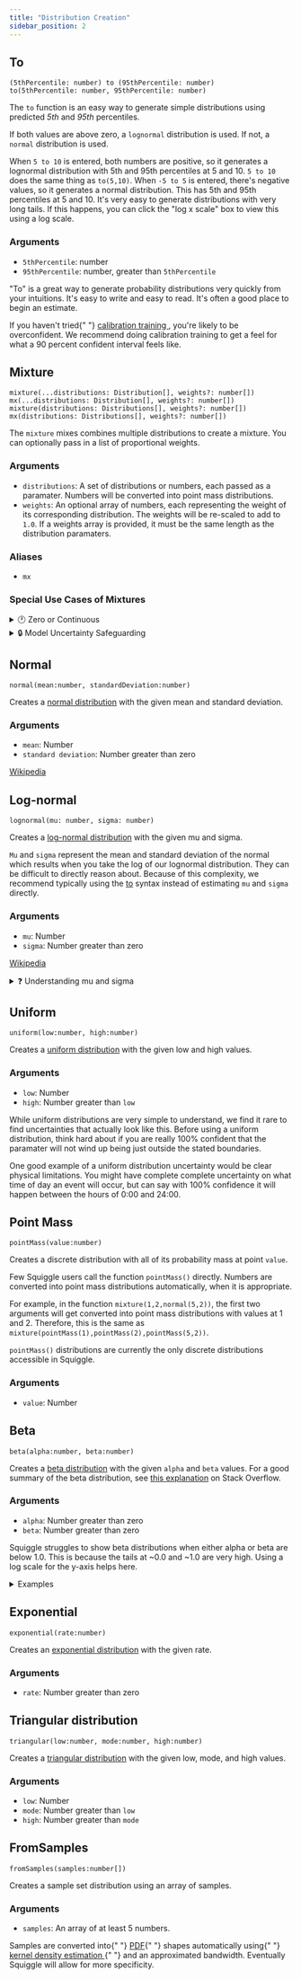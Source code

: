 ```yaml
---
title: "Distribution Creation"
sidebar_position: 2
---
```



## To

`(5thPercentile: number) to (95thPercentile: number)`  
`to(5thPercentile: number, 95thPercentile: number)`

The `to` function is an easy way to generate simple distributions using predicted _5th_ and _95th_ percentiles.

If both values are above zero, a `lognormal` distribution is used. If not, a `normal` distribution is used.

<Tabs>
  <TabItem value="ex1" label="5 to 10" default>
    When <code>5 to 10</code> is entered, both numbers are positive, so it
    generates a lognormal distribution with 5th and 95th percentiles at 5 and
    10.
    <SquiggleEditor initialSquiggleString="5 to 10" height={60} />
  </TabItem>
  <TabItem value="ex3" label="to(5,10)">
    <code>5 to 10</code> does the same thing as <code>to(5,10)</code>.
    <SquiggleEditor initialSquiggleString="to(5,10)" height={60} width={600} />
  </TabItem>
  <TabItem value="ex2" label="-5 to 5">
    When <code>-5 to 5</code> is entered, there's negative values, so it
    generates a normal distribution. This has 5th and 95th percentiles at 5 and
    10.
    <SquiggleEditor initialSquiggleString="-5 to -3" height={60} width={600} />
  </TabItem>
  <TabItem value="ex4" label="1 to 10000">
    It's very easy to generate distributions with very long tails. If this
    happens, you can click the "log x scale" box to view this using a log scale.
    <SquiggleEditor
      initialSquiggleString="1 to 10000"
      height={60}
      width={600}
    />
  </TabItem>
</Tabs>

### Arguments

- `5thPercentile`: number
- `95thPercentile`: number, greater than `5thPercentile`

<Admonition type="tip" title="Tip">
  <p>
    "<bold>To</bold>" is a great way to generate probability distributions very
    quickly from your intuitions. It's easy to write and easy to read. It's
    often a good place to begin an estimate.
  </p>
</Admonition>

<Admonition type="caution" title="Caution">
  <p>
    If you haven't tried{" "}
    <a href="https://www.lesswrong.com/posts/LdFbx9oqtKAAwtKF3/list-of-probability-calibration-exercises">
      calibration training
    </a>
    , you're likely to be overconfident. We recommend doing calibration training
    to get a feel for what a 90 percent confident interval feels like.
  </p>
</Admonition>

## Mixture

`mixture(...distributions: Distribution[], weights?: number[])`
`mx(...distributions: Distribution[], weights?: number[])`
`mixture(distributions: Distributions[], weights?: number[])`
`mx(distributions: Distributions[], weights?: number[])`

The `mixture` mixes combines multiple distributions to create a mixture. You can optionally pass in a list of proportional weights.

<Tabs>
  <TabItem value="ex1" label="Simple" default>
    <SquiggleEditor
      initialSquiggleString="mixture(1 to 2, 5 to 8, 9 to 10)"
      height={60}
    />
  </TabItem>
  <TabItem value="ex2" label="With Weights">
    <SquiggleEditor
      initialSquiggleString="mixture(1 to 2, 5 to 8, 9 to 10, [0.1, 0.1, 0.8])"
      height={60}
      width={600}
    />
  </TabItem>
  <TabItem value="ex3" label="With Continuous and Discrete Inputs">
    <SquiggleEditor
      initialSquiggleString="mixture(1 to 5, 8 to 10, 1, 3, 20)"
      height={60}
      width={600}
    />
  </TabItem>
  <TabItem value="ex4" label="Array of Distributions Input">
    <SquiggleEditor
      initialSquiggleString="mx([1 to 2, exponential(1)], [1,1])"
      height={60}
      width={600}
    />
  </TabItem>
</Tabs>

### Arguments

- `distributions`: A set of distributions or numbers, each passed as a paramater. Numbers will be converted into point mass distributions.
- `weights`: An optional array of numbers, each representing the weight of its corresponding distribution. The weights will be re-scaled to add to `1.0`. If a weights array is provided, it must be the same length as the distribution paramaters.

### Aliases

- `mx`

### Special Use Cases of Mixtures

<details>
  <summary>🕐 Zero or Continuous</summary>
  <p>
    One common reason to have mixtures of continous and discrete distributions is to handle the special case of 0.
    Say I want to model the time I will spend on some upcoming project. I think I have an 80% chance of doing it.
  </p>

  <p>
    In this case, I have a 20% chance of spending 0 time with it. I might estimate my hours with,
  </p>
  <SquiggleEditor
    initialSquiggleString={`hours_the_project_will_take = 5 to 20
chance_of_doing_anything = 0.8
mx(hours_the_project_will_take, 0, [chance_of_doing_anything, 1 - chance_of_doing_anything])`} height={60}
  />
</details>

<details>
  <summary>🔒 Model Uncertainty Safeguarding</summary>
  <p>
  One technique several <a href="https://www.foretold.io/">Foretold.io</a> users used is to combine their main guess, with a
  "just-in-case distribution". This latter distribution would have very low weight, but would be
  very wide, just in case they were dramatically off for some weird reason.
  </p>
<SquiggleEditor
  initialSquiggleString={`forecast = 3 to 30
chance_completely_wrong = 0.05
forecast_if_completely_wrong = -100 to 200
mx(forecast, forecast_if_completely_wrong, [1-chance_completely_wrong, chance_completely_wrong])`} height={60}
/>

</details>

## Normal

`normal(mean:number, standardDeviation:number)`

Creates a [normal distribution](https://en.wikipedia.org/wiki/Normal_distribution) with the given mean and standard deviation.

<Tabs>
  <TabItem value="ex1" label="normal(5,1)" default>
    <SquiggleEditor initialSquiggleString="normal(5, 1)" height={60} />
  </TabItem>
  <TabItem value="ex2" label="normal(100000000000, 100000000000)">
    <SquiggleEditor
      initialSquiggleString="normal(100000000000, 100000000000)"
      height={60}
      width={600}
    />
  </TabItem>
</Tabs>

### Arguments

- `mean`: Number
- `standard deviation`: Number greater than zero

[Wikipedia](https://en.wikipedia.org/wiki/Normal_distribution)

## Log-normal

`lognormal(mu: number, sigma: number)`

Creates a [log-normal distribution](https://en.wikipedia.org/wiki/Log-normal_distribution) with the given mu and sigma.

`Mu` and `sigma` represent the mean and standard deviation of the normal which results when
you take the log of our lognormal distribution. They can be difficult to directly reason about.
Because of this complexity, we recommend typically using the <a href="#to">to</a> syntax instead of estimating `mu` and `sigma` directly.

<SquiggleEditor initialSquiggleString="lognormal(0, 0.7)" height={60} />

### Arguments

- `mu`: Number
- `sigma`: Number greater than zero

[Wikipedia](https://en.wikipedia.org/wiki/Log-normal_distribution)

<details>
  <summary>
    ❓ Understanding <bold>mu</bold> and <bold>sigma</bold>
  </summary>
  <p>
    The log of <code>lognormal(mu, sigma)</code> is a normal distribution with
    mean <code>mu</code>
    and standard deviation <code>sigma</code>. For example, these two distributions
    are identical:
  </p>
  <SquiggleEditor
    initialSquiggleString={`normalMean = 10
normalStdDev = 2
logOfLognormal = log(lognormal(normalMean, normalStdDev))
[logOfLognormal, normal(normalMean, normalStdDev)]`}
  />{" "}
  height={60}
</details>

## Uniform

`uniform(low:number, high:number)`

Creates a [uniform distribution](<https://en.wikipedia.org/wiki/Uniform_distribution_(continuous)>) with the given low and high values.

<SquiggleEditor initialSquiggleString="uniform(3,7)" height={60} />

### Arguments

- `low`: Number
- `high`: Number greater than `low`

<Admonition type="caution" title="Caution">
  <p>
    While uniform distributions are very simple to understand, we find it rare
    to find uncertainties that actually look like this. Before using a uniform
    distribution, think hard about if you are really 100% confident that the
    paramater will not wind up being just outside the stated boundaries.
  </p>

  <p>
    One good example of a uniform distribution uncertainty would be clear
    physical limitations. You might have complete complete uncertainty on what
    time of day an event will occur, but can say with 100% confidence it will
    happen between the hours of 0:00 and 24:00.
  </p>
</Admonition>

## Point Mass

`pointMass(value:number)`

Creates a discrete distribution with all of its probability mass at point `value`.

Few Squiggle users call the function `pointMass()` directly. Numbers are converted into point mass distributions automatically, when it is appropriate.

For example, in the function `mixture(1,2,normal(5,2))`, the first two arguments will get converted into point mass distributions
with values at 1 and 2. Therefore, this is the same as `mixture(pointMass(1),pointMass(2),pointMass(5,2))`.

`pointMass()` distributions are currently the only discrete distributions accessible in Squiggle.

<Tabs>
  <TabItem value="ex1" label="pointMass(3)" default>
    <SquiggleEditor initialSquiggleString="pointMass(3)" height={60} />
  </TabItem>
  <TabItem value="ex3" label="mixture(1,3,5)">
    <SquiggleEditor
      initialSquiggleString="mixture(1,3,5)"
      height={60}
      width={600}
    />
  </TabItem>
  <TabItem value="ex2" label="normal(5,2) * 6">
    <SquiggleEditor
      initialSquiggleString="normal(5,2) * 6"
      height={60}
      width={600}
    />
  </TabItem>
  <TabItem value="ex4" label="dotAdd(normal(5,2), 6)">
    <SquiggleEditor
      initialSquiggleString="dotAdd(normal(5,2), 6)"
      height={60}
      width={600}
    />
  </TabItem>
  <TabItem value="ex5" label="dotMultiply(normal(5,2), 6)">
    <SquiggleEditor
      initialSquiggleString="dotMultiply(normal(5,2), 6)"
      height={60}
      width={600}
    />
  </TabItem>
</Tabs>

### Arguments

- `value`: Number

## Beta

`beta(alpha:number, beta:number)`

Creates a [beta distribution](https://en.wikipedia.org/wiki/Beta_distribution) with the given `alpha` and `beta` values. For a good summary of the beta distribution, see [this explanation](https://stats.stackexchange.com/a/47782) on Stack Overflow.

<Tabs>
  <TabItem value="ex1" label="beta(10, 20)" default>
    <SquiggleEditor initialSquiggleString="beta(10,20)" height={60} />
  </TabItem>
  <TabItem value="ex2" label="beta(1000, 1000)">
    <SquiggleEditor
      initialSquiggleString="beta(1000, 2000)"
      height={60}
      width={600}
    />
  </TabItem>
  <TabItem value="ex3" label="beta(1, 10)">
    <SquiggleEditor
      initialSquiggleString="beta(1, 10)"
      height={60}
      width={600}
    />
  </TabItem>
  <TabItem value="ex4" label="beta(10, 1)">
    <SquiggleEditor
      initialSquiggleString="beta(10, 1)"
      height={60}
      width={600}
    />
  </TabItem>
  <TabItem value="ex5" label="beta(0.8, 0.8)">
    <SquiggleEditor
      initialSquiggleString="beta(0.8, 0.8)"
      height={60}
      width={600}
    />
  </TabItem>
</Tabs>

### Arguments

- `alpha`: Number greater than zero
- `beta`: Number greater than zero

<Admonition type="caution" title="Caution with small numbers">
  <p>
    Squiggle struggles to show beta distributions when either alpha or beta are
    below 1.0. This is because the tails at ~0.0 and ~1.0 are very high. Using a
    log scale for the y-axis helps here.
  </p>
  <details>
    <summary>Examples</summary>
    <Tabs>
      <TabItem value="ex1" label="beta(0.3, 0.3)" default>
        <SquiggleEditor initialSquiggleString="beta(0.3, 0.3)" height={60} />
      </TabItem>
      <TabItem value="ex2" label="beta(0.5, 0.5)">
        <SquiggleEditor
          initialSquiggleString="beta(0.5, 0.5)"
          height={60}
          width={600}
        />
      </TabItem>
      <TabItem value="ex3" label="beta(0.8, 0.8)">
        <SquiggleEditor
          initialSquiggleString="beta(.8,.8)"
          height={60}
          width={600}
        />
      </TabItem>
      <TabItem value="ex4" label="beta(0.9, 0.9)">
        <SquiggleEditor
          initialSquiggleString="beta(.9,.9)"
          height={60}
          width={600}
        />
      </TabItem>
    </Tabs>
  </details>
</Admonition>

## Exponential

`exponential(rate:number)`

Creates an [exponential distribution](https://en.wikipedia.org/wiki/Exponential_distribution) with the given rate.

<SquiggleEditor initialSquiggleString="exponential(4)" height={60} />

### Arguments

- `rate`: Number greater than zero

## Triangular distribution

`triangular(low:number, mode:number, high:number)`

Creates a [triangular distribution](https://en.wikipedia.org/wiki/Triangular_distribution) with the given low, mode, and high values.

### Arguments

- `low`: Number
- `mode`: Number greater than `low`
- `high`: Number greater than `mode`

<SquiggleEditor initialSquiggleString="triangular(1, 2, 4)" height={60} />

## FromSamples

`fromSamples(samples:number[])`

Creates a sample set distribution using an array of samples.

<SquiggleEditor
  initialSquiggleString="fromSamples([1,2,3,4,6,5,5,5])"
  height={60}
/>

### Arguments

- `samples`: An array of at least 5 numbers.

<Admonition type="caution" title="Caution!">
  <p>
    Samples are converted into{" "}
    <a href="https://en.wikipedia.org/wiki/Probability_density_function">PDF</a>{" "}
    shapes automatically using{" "}
    <a href="https://en.wikipedia.org/wiki/Kernel_density_estimation">
      kernel density estimation
    </a>{" "}
    and an approximated bandwidth. Eventually Squiggle will allow for more
    specificity.
  </p>
</Admonition>
